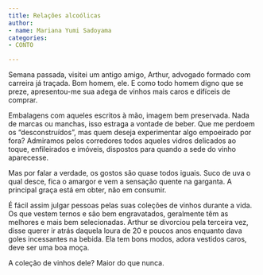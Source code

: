 ```yaml
---
title: Relações alcoólicas
author:
- name: Mariana Yumi Sadoyama
categories:
- CONTO

---
```


Semana passada, visitei um antigo amigo, Arthur, advogado formado com carreira já traçada. Bom homem, ele. E como todo homem digno que se preze, apresentou-me sua adega de vinhos mais caros e difíceis de comprar.

Embalagens com aqueles escritos à mão, imagem bem preservada. Nada de marcas ou manchas, isso estraga a vontade de beber. Que me perdoem os "desconstruídos", mas quem deseja experimentar algo empoeirado por fora? Admiramos pelos corredores todos aqueles vidros delicados ao toque, enfileirados e imóveis, dispostos para quando a sede do vinho aparecesse. 

Mas por falar a verdade, os gostos são quase todos iguais. Suco de uva o qual desce, fica o amargor e vem a sensação quente na garganta. A principal graça está em obter, não em consumir. 

É fácil assim julgar pessoas pelas suas coleções de vinhos durante a vida. Os que vestem ternos e são bem engravatados, geralmente têm as melhores e mais bem selecionadas.
Arthur se divorciou pela terceira vez, disse querer ir atrás daquela loura de 20 e poucos anos enquanto dava goles incessantes na bebida. Ela tem bons modos, adora vestidos caros, deve ser uma boa moça. 

A coleção de vinhos dele? Maior do que nunca.

<a href="https://instagram.com/lirio.vermelho"><i class="bi bi-instagram"></i></a>

